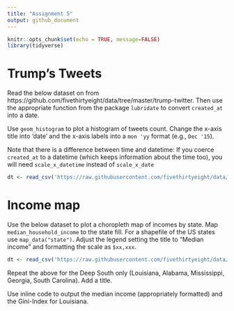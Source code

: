 ```yaml
---
title: "Assignment 5"
output: github_document
---
```


```r
knitr::opts_chunk$set(echo = TRUE, message=FALSE)
library(tidyverse)
```

# Trump's Tweets

Read the below dataset on from https://github.com/fivethirtyeight/data/tree/master/trump-twitter. Then use the appropriate function from the package `lubridate` to convert `created_at` into a date.

Use `geom_histogram` to plot a histogram of tweets count. Change the x-axis title into 'date' and the x-axis labels into a `mon 'yy` format (e.g., `Dec '15`).

Note that there is a difference between time and datetime: If you coerce `created_at` to a datetime (which keeps information about the time too), you will need `scale_x_datetime` instead of `scale_x_date`


```r
dt <- read_csv('https://raw.githubusercontent.com/fivethirtyeight/data/master/trump-twitter/realDonaldTrump_poll_tweets.csv')
```


# Income map

Use the below dataset to plot a choropleth map of incomes by state. Map `median_household_income` to the state fill. For a shapefile of the US states use `map_data("state")`. Adjust the legend setting the title to "Median income" and formatting the scale as `$xx,xxx`.

```r
dt <- read_csv('https://raw.githubusercontent.com/fivethirtyeight/data/master/hate-crimes/hate_crimes.csv')
```

Repeat the above for the Deep South only (Louisiana, Alabama, Mississippi, Georgia, South Carolina). Add a title.

Use inline code to output the median income (appropriately formatted) and the Gini-Index for Louisiana.
